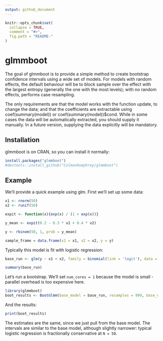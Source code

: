 ```yaml
---
output: github_document
---
```


<!-- README.md is generated from README.Rmd. Please edit that file -->

```r
knitr::opts_chunk$set(
  collapse = TRUE,
  comment = "#>",
  fig.path = "README-"
)
```

# glmmboot

The goal of glmmboot is to provide a simple method to create
bootstrap confidence intervals using a wide set of models. For 
models with random effects, the default behaviour will 
be to block sample over the effect with the largest entropy 
(generally the one with the most levels); with no random effects,
performs case resampling. 

The only requirements are that the model works with the 
function update, to change the data; and that the coefficients
are extractable using coef(summary(model)) or coef(summary(model))$cond.
While in some cases the data will be automatically extracted, you should
supply it manually. In a future version, supplying the data explicitly will be mandatory.

## Installation

glmmboot is on CRAN, so you can install it normally:

```r
install.packages("glmmboot")
#devtools::install_github("ColmanHumphrey/glmmboot")
```

## Example

We'll provide a quick example using glm. First we'll set up some data:

```r
x1 <- rnorm(50)
x2 <- runif(50)

expit <- function(x){exp(x) / (1 + exp(x))}

y_mean <- expit(0.2 - 0.3 * x1 + 0.4 * x2)

y <- rbinom(50, 1, prob = y_mean)

sample_frame = data.frame(x1 = x1, x2 = x2, y = y)
```

Typically this model is fit with logistic regression:

```r
base_run <- glm(y ~ x1 + x2, family = binomial(link = 'logit'), data = sample_frame)

summary(base_run)
```

Let's run a bootstrap. We'll set `num_cores = 1` because the model
is small - parallel overhead is too expensive here.

```r
library(glmmboot)
boot_results <- BootGlmm(base_model = base_run, resamples = 999, base_data = sample_frame, num_cores = 1)
```

And the results:
```r
print(boot_results)
```

The estimates are the same, since we just pull from the base model. The intervals are 
similar to the base model, although slightly narrower: typical logistic regression is fractionally
conservative at `N = 50`.
